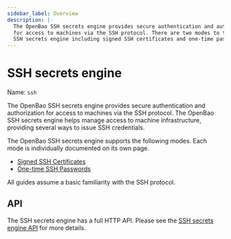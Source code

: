 ```yaml
---
sidebar_label: Overview
description: |-
  The OpenBao SSH secrets engine provides secure authentication and authorization
  for access to machines via the SSH protocol. There are two modes to the OpenBao
  SSH secrets engine including signed SSH certificates and one-time passwords.
---
```


# SSH secrets engine

Name: `ssh`

The OpenBao SSH secrets engine provides secure authentication and authorization
for access to machines via the SSH protocol. The OpenBao SSH secrets engine helps
manage access to machine infrastructure, providing several ways to issue SSH
credentials.

The OpenBao SSH secrets engine supports the following modes. Each mode is
individually documented on its own page.

- [Signed SSH Certificates](/docs/secrets/ssh/signed-ssh-certificates)
- [One-time SSH Passwords](/docs/secrets/ssh/one-time-ssh-passwords)

All guides assume a basic familiarity with the SSH protocol.

## API

The SSH secrets engine has a full HTTP API. Please see the
[SSH secrets engine API](/api-docs/secret/ssh) for more
details.
